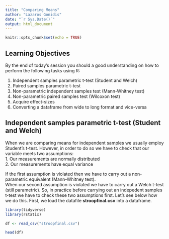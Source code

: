 ```yaml
---
title: "Comparing Means"
author: "Lazaros Gonidis"
date: "`r Sys.Date()`"
output: html_document
---
```


```r
knitr::opts_chunk$set(echo = TRUE)
```

## Learning Objectives  

By the end of today's session you should a good understanding on how to perform the following tasks using R:   

1. Independent samples parametric t-test (Student and Welch)   
2. Paired samples parametric t-test   
3. Non-parametric independent samples test (Mann-Whitney test)   
4. Non-parametric paired samples test (Wilcoxon test)   
5. Acquire effect-sizes    
6. Converting a dataframe from wide to long format and vice-versa   






## Independent samples parametric t-test (Student and Welch)   

When we are comparing means for independent samples we usually employ Student's t-test. However, in order to do so we have to check that our variable meets two assumptions:   
1. Our measurements are normally distributed   
2. Our measurements have equal variance   

If the first assumption is violated then we have to carry out a non-parametric equivalent (Mann-Whitney test).     
When our second assumption is violated we have to carry out a Welch t-test (still parametric). So, in practice before carrying out an indepedent samples t-test we have to check these two assumptions first. Let's see below how we do this. First, we load the datafile **stroopfinal.csv** into a dataframe.


```r
library(tidyverse)
library(rstatix)

df <- read_csv("stroopfinal.csv")

head(df)

```




